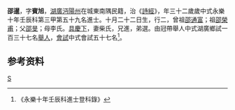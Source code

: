 {{明清人物信息框
| 姓名 = 邵暹
| 原名 =
| 圖片名稱= 
| 圖片大小 =
| 圖片說明 = 
| 最高職務 =
| 國家 = 大明 
| 爵位 =
| 籍貫 = [[湖廣|湖廣]][[沔陽州|沔陽州]]
| 族裔 = 
| 旗籍 = 
| 字號 = 
| 諡號 =
| 出生日期 = 十月二十二日
| 出生地點 =
| 逝世日期 = 
| 逝世地點 =
| 墓葬 =
| 配偶 = 柴氏
| 親屬 = 曾祖[[邵通富|邵通富]]，祖[[邵榮甫|邵榮甫]]，父[[邵旻|邵旻]]，母李氏
| 出身 =
* 永樂十年壬辰科進士
| 經歷 =
| 著作 =  
*
*
*
}}
'''邵暹'''{{BD|1381年||1440年||}}，字'''賓旭'''，[[湖廣|湖廣]][[沔陽州|沔陽州]]在城東南隅民籍，治《[[詩經|詩經]]》，年三十二歲歲中式永樂十年壬辰科第三甲第五十九名進士。十月二十二日生，行二，曾祖[[邵通富|邵通富]]；祖[[邵榮甫|邵榮甫]]；父[[邵旻|邵旻]]；母李氏。[[具慶下|具慶下]]，妻柴氏，兄進，弟選。由冠帶舉人中式湖廣鄉試一百三十七名[[舉人|舉人]]，[[會試|會試]]中式會試五十七名<ref>《永樂十年壬辰科進士登科錄》</ref>。

== 参考资料 ==
{{reflist}}

{{永樂十年壬辰科殿试金榜}}

{{Authority control}}

{{DEFAULTSORT:}}
[[Category:仙桃人|S]]


{{明朝人物小作品}}